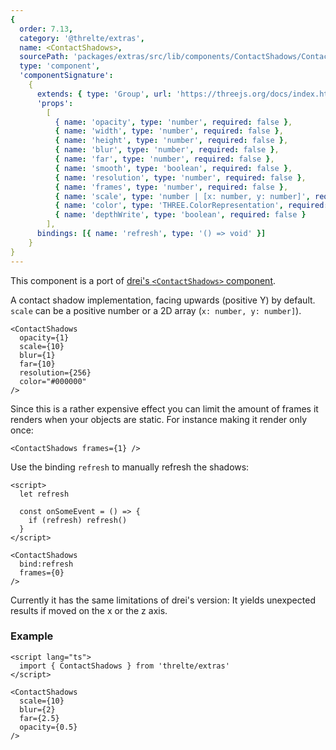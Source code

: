 ```yaml
---
{
  order: 7.13,
  category: '@threlte/extras',
  name: <ContactShadows>,
  sourcePath: 'packages/extras/src/lib/components/ContactShadows/ContactShadows.svelte',
  type: 'component',
  'componentSignature':
    {
      extends: { type: 'Group', url: 'https://threejs.org/docs/index.html#api/en/objects/Group' },
      'props':
        [
          { name: 'opacity', type: 'number', required: false },
          { name: 'width', type: 'number', required: false },
          { name: 'height', type: 'number', required: false },
          { name: 'blur', type: 'number', required: false },
          { name: 'far', type: 'number', required: false },
          { name: 'smooth', type: 'boolean', required: false },
          { name: 'resolution', type: 'number', required: false },
          { name: 'frames', type: 'number', required: false },
          { name: 'scale', type: 'number | [x: number, y: number]', required: false },
          { name: 'color', type: 'THREE.ColorRepresentation', required: false },
          { name: 'depthWrite', type: 'boolean', required: false }
        ],
      bindings: [{ name: 'refresh', type: '() => void' }]
    }
}
---
```


This component is a port of [drei's `<ContactShadows>` component](https://github.com/pmndrs/drei#contactshadows).

A contact shadow implementation, facing upwards (positive Y) by default. `scale` can be a positive number or a 2D array (`x: number, y: number]`).

```svelte
<ContactShadows
  opacity={1}
  scale={10}
  blur={1}
  far={10}
  resolution={256}
  color="#000000"
/>
```

Since this is a rather expensive effect you can limit the amount of frames it renders when your objects are static. For instance making it render only once:

```svelte
<ContactShadows frames={1} />
```

Use the binding `refresh` to manually refresh the shadows:

```svelte
<script>
  let refresh

  const onSomeEvent = () => {
    if (refresh) refresh()
  }
</script>

<ContactShadows
  bind:refresh
  frames={0}
/>
```

Currently it has the same limitations of drei's version: It yields unexpected results if moved on the x or the z axis.

<Example path="extras/contact-shadows" />

### Example

```svelte
<script lang="ts">
  import { ContactShadows } from 'threlte/extras'
</script>

<ContactShadows
  scale={10}
  blur={2}
  far={2.5}
  opacity={0.5}
/>
```
